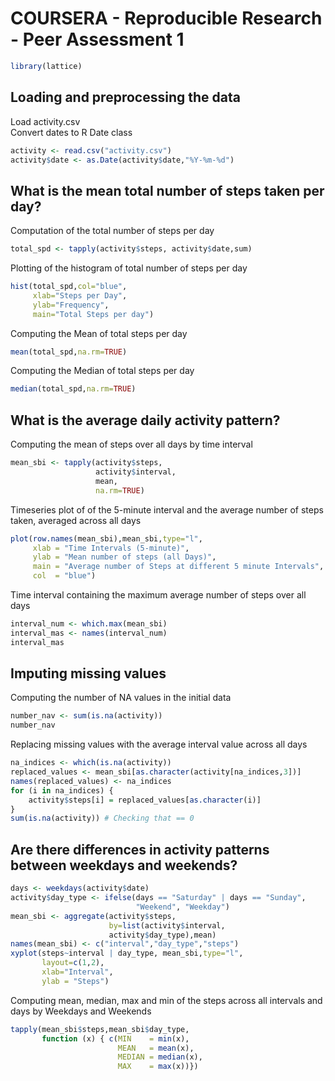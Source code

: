 # COURSERA - Reproducible Research - Peer Assessment 1

```r
library(lattice)
```

## Loading and preprocessing the data
Load activity.csv  
Convert dates to R Date class
```r
activity <- read.csv("activity.csv")
activity$date <- as.Date(activity$date,"%Y-%m-%d")
```

## What is the mean total number of steps taken per day?
Computation of the total number of steps per day
```r
total_spd <- tapply(activity$steps, activity$date,sum)

```
Plotting of the histogram of total number of steps per day
```r
hist(total_spd,col="blue",
     xlab="Steps per Day",
     ylab="Frequency", 
     main="Total Steps per day")
```

Computing the Mean of total steps per day
```r
mean(total_spd,na.rm=TRUE)
```

Computing the Median of  total steps per day
```r
median(total_spd,na.rm=TRUE)
``` 

## What is the average daily activity pattern?
Computing the mean of steps over all days by time interval
```r
mean_sbi <- tapply(activity$steps,
                   activity$interval,
                   mean,
                   na.rm=TRUE)
```
Timeseries plot of of the 5-minute interval and the average number of steps taken, averaged across all days
```r
plot(row.names(mean_sbi),mean_sbi,type="l",
     xlab = "Time Intervals (5-minute)",
     ylab = "Mean number of steps (all Days)",
     main = "Average number of Steps at different 5 minute Intervals",
     col  = "blue")
```
Time interval containing the maximum average number of steps over all days
```r
interval_num <- which.max(mean_sbi)
interval_mas <- names(interval_num)
interval_mas
```
## Imputing missing values
Computing the number of NA values in the initial data
```r
number_nav <- sum(is.na(activity))
number_nav 
```

Replacing missing values with the average interval value across all days
```r
na_indices <- which(is.na(activity))
replaced_values <- mean_sbi[as.character(activity[na_indices,3])]
names(replaced_values) <- na_indices
for (i in na_indices) {
    activity$steps[i] = replaced_values[as.character(i)]
}
sum(is.na(activity)) # Checking that == 0
```

## Are there differences in activity patterns between weekdays and weekends?

```r
days <- weekdays(activity$date)
activity$day_type <- ifelse(days == "Saturday" | days == "Sunday",
                            "Weekend", "Weekday")
mean_sbi <- aggregate(activity$steps,
                      by=list(activity$interval,
                      activity$day_type),mean)
names(mean_sbi) <- c("interval","day_type","steps")
xyplot(steps~interval | day_type, mean_sbi,type="l",
       layout=c(1,2),
       xlab="Interval",
       ylab = "Steps")

```
Computing mean, median, max and min of the steps across all intervals and days by Weekdays and Weekends
```r
tapply(mean_sbi$steps,mean_sbi$day_type,
       function (x) { c(MIN    = min(x),
                        MEAN   = mean(x),
                        MEDIAN = median(x),
                        MAX    = max(x))})
```
